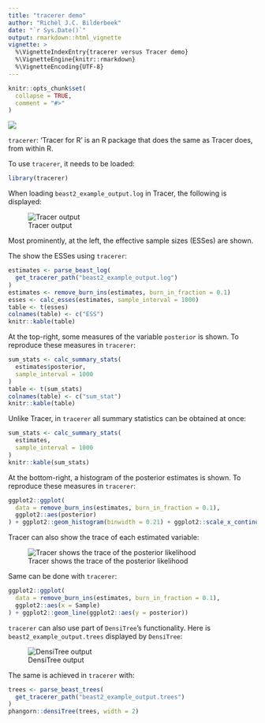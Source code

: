 ```yaml
---
title: "tracerer demo"
author: "Richèl J.C. Bilderbeek"
date: "`r Sys.Date()`"
output: rmarkdown::html_vignette
vignette: >
  %\VignetteIndexEntry{tracerer versus Tracer demo}
  %\VignetteEngine{knitr::rmarkdown}
  %\VignetteEncoding{UTF-8}
---
```


```r
knitr::opts_chunk$set(
  collapse = TRUE,
  comment = "#>"
)
```

![](tracerer_logo.png)

`tracerer`: 'Tracer for R' is an R package that does the same as
Tracer does, from within R. 

To use `tracerer`, it needs to be loaded:

```r
library(tracerer)
```

When loading `beast2_example_output.log` in Tracer, the following is displayed:

![Tracer output](tracer_example_output.png)

Most prominently, at the left, the effective sample sizes (ESSes) are shown.

The show the ESSes using `tracerer`:

```r
estimates <- parse_beast_log(
  get_tracerer_path("beast2_example_output.log")
)
estimates <- remove_burn_ins(estimates, burn_in_fraction = 0.1) 
esses <- calc_esses(estimates, sample_interval = 1000)
table <- t(esses)
colnames(table) <- c("ESS")
knitr::kable(table)
```

At the top-right, some measures of the variable `posterior` is shown.
To reproduce these measures in `tracerer`:

```r
sum_stats <- calc_summary_stats(
  estimates$posterior, 
  sample_interval = 1000
)
table <- t(sum_stats)
colnames(table) <- c("sum_stat")
knitr::kable(table)
```

Unlike Tracer, in `tracerer` all summary statistics can be obtained at once:

```r
sum_stats <- calc_summary_stats(
  estimates, 
  sample_interval = 1000
)
knitr::kable(sum_stats)
```

At the bottom-right, a histogram of the posterior estimates is shown.
To reproduce these measures in `tracerer`:

```r
ggplot2::ggplot(
  data = remove_burn_ins(estimates, burn_in_fraction = 0.1),
  ggplot2::aes(posterior) 
) + ggplot2::geom_histogram(binwidth = 0.21) + ggplot2::scale_x_continuous(breaks = seq(-75,-68))

```

Tracer can also show the trace of each estimated variable:

![Tracer shows the trace of the posterior likelihood](tracer_trace_posterior.png)

Same can be done with `tracerer`:

```r
ggplot2::ggplot(
  data = remove_burn_ins(estimates, burn_in_fraction = 0.1),
  ggplot2::aes(x = Sample) 
) + ggplot2::geom_line(ggplot2::aes(y = posterior))

```

`tracerer` can also use part of `DensiTree`'s functionality.
Here is `beast2_example_output.trees` displayed by `DensiTree`:

![DensiTree output](densitree_example_output.png)

The same is achieved in `tracerer` with:


```r
trees <- parse_beast_trees(
  get_tracerer_path("beast2_example_output.trees")
)
phangorn::densiTree(trees, width = 2)
```

